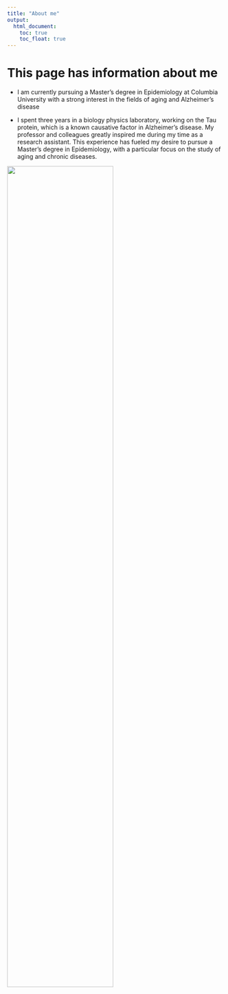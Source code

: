 ```yaml
---
title: "About me"
output: 
  html_document:
    toc: true
    toc_float: true
---
```


# This page has information about me



* I am currently pursuing a Master's degree in Epidemiology at Columbia University with a strong interest in the fields of aging and Alzheimer's disease

* I spent three years in a biology physics laboratory, working on the Tau protein, which is a known causative factor in Alzheimer's disease. My professor and colleagues greatly inspired me during my time as a research assistant. This experience has fueled my desire to pursue a Master's degree in Epidemiology, with a particular focus on the study of aging and chronic diseases.


<img src="images/mcchoi_lab.jpeg" style="width:70%">



